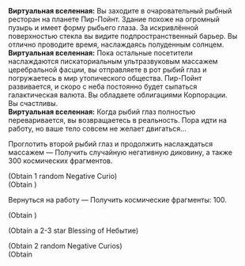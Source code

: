 {{Диалог Начало}}
:'''Виртуальная вселенная:''' Вы заходите в очаровательный рыбный ресторан на планете Пир-Пойнт. Здание похоже на огромный пузырь и имеет форму рыбьего глаза. За искривлённой поверхностью стекла вы видите подпространственный барьер. Вы отлично проводите время, наслаждаясь полуденным солнцем.
:'''Виртуальная вселенная:''' Пока остальные посетители наслаждаются пискаториальным ультразвуковым массажем церебральной фасции, вы отправляете в рот рыбий глаз и погружаетесь в мир утопического общества. Пир-Пойнт развивается, и скоро с неба постоянно будет сыпаться галактическая валюта. Вы обладаете облигациями Корпорации. Вы счастливы.
:'''Виртуальная вселенная:''' Когда рыбий глаз полностью переваривается, вы возвращаетесь в реальность. Пора идти на работу, но ваше тело совсем не желает двигаться...
:{{Диалог|Звезда}} Проглотить второй рыбий глаз и продолжить наслаждаться массажем &mdash; Получить случайную негативную диковину, а также 300 космических фрагментов.
:;(Obtain 1 random Negative Curio)
:;(Obtain {{Предмет|Космические фрагменты|20|x=300}})
:{{Диалог|Звезда}} Вернуться на работу &mdash; Получить космические фрагменты: 100.
:;(Obtain {{Предмет|Космические фрагменты|20|x=100}})
:{{SU Special Dialogue|Небытие|Больше никогда не возвращаться на работу!|Получить благословение Небытия 2★ или 3★.}}
:;(Obtain a 2-3 star Blessing of Небытие)
:{{SU Special Dialogue|Изобилие|Поймать ещё больше рыбьих глаз...|Получить 2 негативные диковины, а также 500 космических фрагментов.}}
:;(Obtain 2 random Negative Curios)
:;(Obtain {{Предмет|Космические фрагменты|20|x=500}}
{{Диалог Конец}}